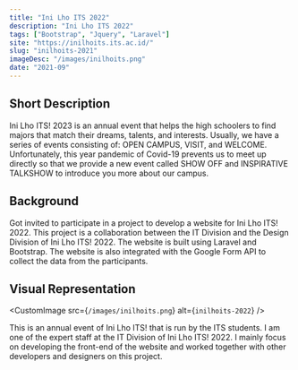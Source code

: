 ```yaml
---
title: "Ini Lho ITS 2022"
description: "Ini Lho ITS 2022"
tags: ["Bootstrap", "Jquery", "Laravel"]
site: "https://inilhoits.its.ac.id/"
slug: "inilhoits-2021"
imageDesc: "/images/inilhoits.png"
date: "2021-09"
---
```


## Short Description

Ini Lho ITS! 2023 is an annual event that helps the high schoolers to find majors that match their dreams, talents, and interests. Usually, we have a series of events consisting of: OPEN CAMPUS, VISIT, and WELCOME. Unfortunately, this year pandemic of Covid-19 prevents us to meet up directly so that we provide a new event called SHOW OFF and INSPIRATIVE TALKSHOW to introduce you more about our campus.

## Background

Got invited to participate in a project to develop a website for Ini Lho ITS! 2022. This project is a collaboration between the IT Division and the Design Division of Ini Lho ITS! 2022. The website is built using Laravel and Bootstrap. The website is also integrated with the Google Form API to collect the data from the participants. 

## Visual Representation

<CustomImage src={`/images/inilhoits.png`} alt={`inilhoits-2022`} />

This is an annual event of Ini Lho ITS! that is run by the ITS students. I am one of the expert staff at the IT Division of Ini Lho ITS! 2022. I mainly focus on developing the front-end of the website and worked together with other developers and designers on this project.
